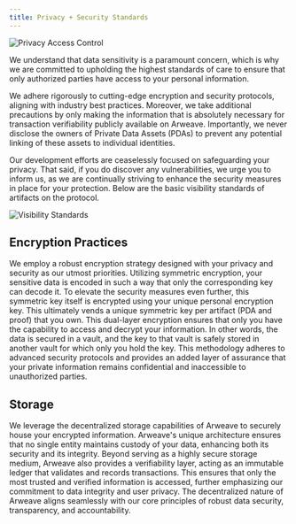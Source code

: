 ```yaml
---
title: Privacy + Security Standards
---
```


![Privacy Access Control](/assets/core-concepts/privacy-access-control.png)

We understand that data sensitivity is a paramount concern, which is why we are committed to upholding the highest standards of care to ensure that only authorized parties have access to your personal information.

We adhere rigorously to cutting-edge encryption and security protocols, aligning with industry best practices. Moreover, we take additional precautions by only making the information that is absolutely necessary for transaction verifiability publicly available on Arweave. Importantly, we never disclose the owners of Private Data Assets (PDAs) to prevent any potential linking of these assets to individual identities.

Our development efforts are ceaselessly focused on safeguarding your privacy. That said, if you do discover any vulnerabilities, we urge you to inform us, as we are continually striving to enhance the security measures in place for your protection. Below are the basic visibility standards of artifacts on the protocol.

![Visibility Standards](/assets/core-concepts/privacy-visibility-standards.png)

## Encryption Practices

We employ a robust encryption strategy designed with your privacy and security as our utmost priorities. Utilizing symmetric encryption, your sensitive data is encoded in such a way that only the corresponding key can decode it. To elevate the security measures even further, this symmetric key itself is encrypted using your unique personal encryption key. This ultimately vends a unique symmetric key per artifact (PDA and proof) that you own. This dual-layer encryption ensures that only you have the capability to access and decrypt your information. In other words, the data is secured in a vault, and the key to that vault is safely stored in another vault for which only you hold the key. This methodology adheres to advanced security protocols and provides an added layer of assurance that your private information remains confidential and inaccessible to unauthorized parties.

## Storage

We leverage the decentralized storage capabilities of Arweave to securely house your encrypted information. Arweave's unique architecture ensures that no single entity maintains custody of your data, enhancing both its security and its integrity. Beyond serving as a highly secure storage medium, Arweave also provides a verifiability layer, acting as an immutable ledger that validates and records transactions. This ensures that only the most trusted and verified information is accessed, further emphasizing our commitment to data integrity and user privacy. The decentralized nature of Arweave aligns seamlessly with our core principles of robust data security, transparency, and accountability.
